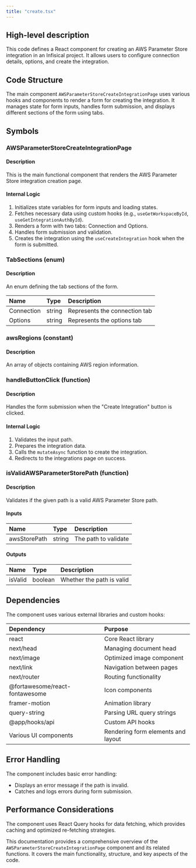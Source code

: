 ```yaml
---
title: "create.tsx"
---
```


## High-level description
This code defines a React component for creating an AWS Parameter Store integration in an Infisical project. It allows users to configure connection details, options, and create the integration.

## Code Structure
The main component `AWSParameterStoreCreateIntegrationPage` uses various hooks and components to render a form for creating the integration. It manages state for form inputs, handles form submission, and displays different sections of the form using tabs.

## Symbols

### AWSParameterStoreCreateIntegrationPage
#### Description
This is the main functional component that renders the AWS Parameter Store integration creation page.

#### Internal Logic
1. Initializes state variables for form inputs and loading states.
2. Fetches necessary data using custom hooks (e.g., `useGetWorkspaceById`, `useGetIntegrationAuthById`).
3. Renders a form with two tabs: Connection and Options.
4. Handles form submission and validation.
5. Creates the integration using the `useCreateIntegration` hook when the form is submitted.

### TabSections (enum)
#### Description
An enum defining the tab sections of the form.

| Name | Type | Description |
|:-----|:-----|:------------|
| Connection | string | Represents the connection tab |
| Options | string | Represents the options tab |

### awsRegions (constant)
#### Description
An array of objects containing AWS region information.

### handleButtonClick (function)
#### Description
Handles the form submission when the "Create Integration" button is clicked.

#### Internal Logic
1. Validates the input path.
2. Prepares the integration data.
3. Calls the `mutateAsync` function to create the integration.
4. Redirects to the integrations page on success.

### isValidAWSParameterStorePath (function)
#### Description
Validates if the given path is a valid AWS Parameter Store path.

#### Inputs
| Name | Type | Description |
|:-----|:-----|:------------|
| awsStorePath | string | The path to validate |

#### Outputs
| Name | Type | Description |
|:-----|:-----|:------------|
| isValid | boolean | Whether the path is valid |

## Dependencies
The component uses various external libraries and custom hooks:

| Dependency | Purpose |
|:-----------|:--------|
| react | Core React library |
| next/head | Managing document head |
| next/image | Optimized image component |
| next/link | Navigation between pages |
| next/router | Routing functionality |
| @fortawesome/react-fontawesome | Icon components |
| framer-motion | Animation library |
| query-string | Parsing URL query strings |
| @app/hooks/api | Custom API hooks |
| Various UI components | Rendering form elements and layout |

## Error Handling
The component includes basic error handling:
- Displays an error message if the path is invalid.
- Catches and logs errors during form submission.

## Performance Considerations
The component uses React Query hooks for data fetching, which provides caching and optimized re-fetching strategies.

This documentation provides a comprehensive overview of the `AWSParameterStoreCreateIntegrationPage` component and its related functions. It covers the main functionality, structure, and key aspects of the code.